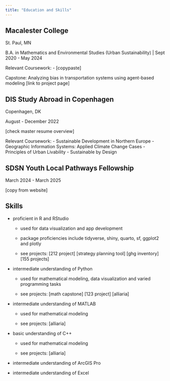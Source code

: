 ```yaml
---
title: "Education and Skills"
---
```


## Macalester College

St. Paul, MN

B.A. in Mathematics and Environmental Studies (Urban Sustainability) \| Sept 2020 - May 2024

Relevant Coursework: - \[copypaste\]

Capstone: Analyzing bias in transportation systems using agent-based modeling \[link to project page\]

## DIS Study Abroad in Copenhagen

Copenhagen, DK

August - December 2022

\[check master resume overview\]

Relevant Coursework: - Sustainable Development in Northern Europe - Geographic Information Systems: Applied Climate Change Cases - Principles of Urban Livability - Sustainable by Design

## SDSN Youth Local Pathways Fellowship

March 2024 - March 2025

\[copy from website\]

## Skills

-   proficient in R and RStudio

    -   used for data visualization and app development

    -   package proficiencies include tidyverse, shiny, quarto, sf, ggplot2 and plotly

    -   see projects: \[212 project\] \[strategy planning tool\] \[ghg inventory\] \[155 projects\]

-   intermediate understanding of Python

    -   used for mathematical modeling, data visualization and varied programming tasks

    -   see projects: \[math capstone\] \[123 project\] \[alliaria\]

-   intermediate understanding of MATLAB

    -   used for mathematical modeling

    -   see projects: \[alliaria\]

-   basic understanding of C++

    -   used for mathematical modeling

    -   see projects: \[alliaria\]

-   intermediate understanding of ArcGIS Pro

-   intermediate understanding of Excel
